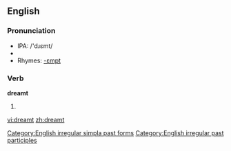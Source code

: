 ==English==

===Pronunciation===
*IPA: /'dɹεmt/
*{{audio|en-us-dreamt.ogg|Audio (US)}}
*Rhymes: [[Rhymes:English:-ɛmpt|-ɛmpt]]

===Verb===
'''dreamt'''
# {{past of|[[dream]]}}

[[Category:English irregular simpla past forms]]
[[Category:English irregular past participles]]

[[vi:dreamt]]
[[zh:dreamt]]